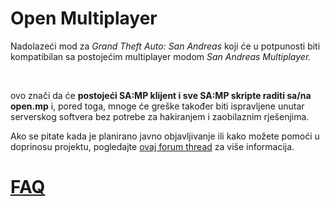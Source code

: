 # Open Multiplayer

Nadolazeći mod za _Grand Theft Auto: San Andreas_ koji će u potpunosti biti kompatibilan sa postojećim multiplayer modom _San Andreas Multiplayer._

<br />

ovo znači da će **postojeći SA:MP klijent i sve SA:MP skripte raditi sa/na open.mp** i, pored toga, mnoge će greške također biti ispravljene unutar serverskog softvera bez potrebe za hakiranjem i zaobilaznim rješenjima.

Ako se pitate kada je planirano javno objavljivanje ili kako možete pomoći u doprinosu projektu, pogledajte [ovaj forum thread](https://www.burgershot.gg/showthread.php?tid=99) za više informacija.

# [FAQ](/faq)
